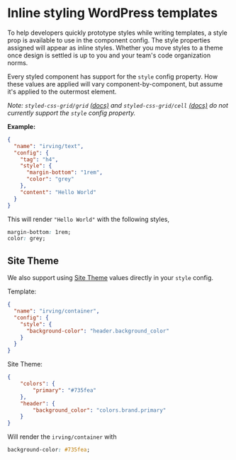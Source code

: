 <Meta title="Templating|Inline Styling" />

# Inline styling WordPress templates
To help developers quickly prototype styles while writing templates, a style prop is available to use in the component config. The style properties assigned will appear as inline styles. Whether you move styles to a theme once design is settled is up to you and your team's code organization norms.

Every styled component has support for the `style` config property. How these values are applied will vary component-by-component, but assume it's applied to the outermost element.

_Note:  `styled-css-grid/grid` [(docs)](?path=/docs/wordpress-components-styled-css-grid-grid--page) and `styled-css-grid/cell` [(docs)](?path=/docs/wordpress-components-styled-css-grid-cell--page) do not currently support the `style` config property._

__Example:__
```json
{
  "name": "irving/text",
  "config": {
    "tag": "h4",
    "style": {
      "margin-bottom": "1rem",
      "color": "grey"
    },
    "content": "Hello World"
  }
}
```

This will render `"Hello World"` with the following styles,
```css
margin-bottom: 1rem;
color: grey;
```

## Site Theme
We also support using [Site Theme](?path=/docs/site-theme-site-theme-provider--page#templating) values directly in your `style` config.

Template:
```json
{
  "name": "irving/container",
  "config": {
    "style": {
      "background-color": "header.background_color"
    }
  }
}
```

Site Theme:
```json
{
	"colors": {
		"primary": "#735fea"
	},
	"header": {
		"background_color": "colors.brand.primary"
	}
}
```

Will render the `irving/container` with

```css
background-color: #735fea;
```
